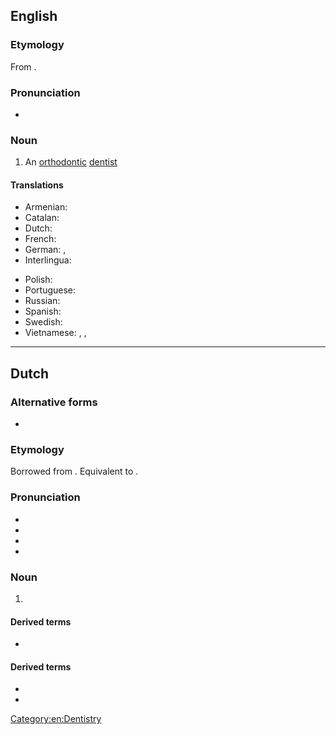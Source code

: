 ==English==

===Etymology===
From {{suffix|en|orthodontic|ist}}.

===Pronunciation===
{{rfp|en}}
* {{audio|en|LL-Q1860 (eng)-Vealhurl-orthodontist.wav|Audio (southern England)}}

===Noun===
{{en-noun}}

# An [[orthodontic]] [[dentist]]

====Translations====
{{trans-top|orthodontic dentist}}
* Armenian: {{t|hy|օրթոդոնտ}}
* Catalan: {{t|ca|ortodontista|m|f}}
* Dutch: {{t+|nl|orthodontist}}
* French: {{t+|fr|orthodontiste|m|f}}
* German: {{t+|de|Kieferorthopäde|m}}, {{t+|de|Kieferorthopädin|f}}
* Interlingua: {{t|ia|orthodontista}}
{{trans-mid}}
* Polish: {{t+|pl|ortodonta|m}}
* Portuguese: {{t+|pt|ortodontista|m|f}}
* Russian: {{t+|ru|ортодонт|m}}
* Spanish: {{t|es|ortodoncista|m|f}}
* Swedish: {{t+|sv|ortodontist|c}}
* Vietnamese: {{t|vi|bác sĩ chỉnh nha}}, {{t|vi|bác sĩ chỉnh hình răng}}, {{t|vi|bác sĩ chỉnh răng}}
{{trans-bottom}}

[[Category:en:Dentistry]]

----

==Dutch==

===Alternative forms===
* {{l|nl|ortho}}

===Etymology===
Borrowed from {{bor|nl|en|orthodontist}}. Equivalent to {{af|nl|orthodontie|-ist}}.

===Pronunciation===
* {{IPA|nl|/ˌɔr.toː.dɔnˈtɪst/}}
* {{audio|nl|Nl-orthodontist.ogg|Audio}}
* {{hyphenation|nl|or|tho|don|tist}}
* {{rhymes|nl|ɪst}}

===Noun===
{{nl-noun|m|-en|orthodontistje|f=orthodontiste}}

# {{lb|nl|dentistry}} {{l|en|orthodontist}}

====Derived terms====
* {{l|nl|orthodontistisch}}

====Derived terms====
* {{l|nl|orthodontie}}
* {{l|nl|orthodontisch}}

{{topics|nl|Healthcare occupations|People}}